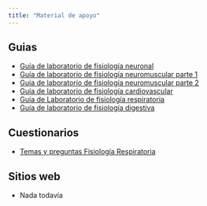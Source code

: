 ```yaml
---
title: "Material de apoyo"
---
```


## Guias

- [Guía de laboratorio de fisiología neuronal](material/Guía de Laboratorio de Fisiología Neuronal.pdf)
- [Guía de laboratorio de fisiología neuromuscular parte 1](material/Guía de Laboratorio de Fisiología Neuromuscular (parte I).pdf)
- [Guía de laboratorio de fisiología neuromuscular parte 2](material/Guía de Laboratorio de Fisiología Neuromuscular (parte II).pdf)
- [Guía de laboratorio de fisiología cardiovascular](material/Guía de Laboratorio de Fisiología Cardiovacular.pdf)
- [Guía de Laboratorio de fisiología respiratoria](material/Guía de Laboratorio de Fisiología Respiratoria.pdf)
- [Guía de laboratorio de fisiología digestiva](material/Guía de Laboratorio de Fisiología Digestiva.pdf)

## Cuestionarios

- [Temas y preguntas Fisiología Respiratoria](material/Temas y preguntas Fisiología Respiratoria.pdf)

## Sitios web

- Nada todavía
